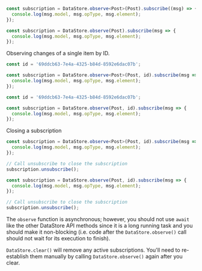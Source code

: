 <BlockSwitcher>
<Block name="TypeScript">

```ts
const subscription = DataStore.observe<Post>(Post).subscribe((msg) => {
  console.log(msg.model, msg.opType, msg.element);
});

```

</Block>
<Block name="JavaScript">

```js
const subscription = DataStore.observe(Post).subscribe(msg => {
  console.log(msg.model, msg.opType, msg.element);
});
```

</Block>
</BlockSwitcher>

Observing changes of a single item by ID.

<BlockSwitcher>
<Block name="TypeScript">

```ts
const id = '69ddcb63-7e4a-4325-b84d-8592e6dac07b';

const subscription = DataStore.observe<Post>(Post, id).subscribe(msg => {
  console.log(msg.model, msg.opType, msg.element);
});
```

</Block>
<Block name="JavaScript">

```js
const id = '69ddcb63-7e4a-4325-b84d-8592e6dac07b';

const subscription = DataStore.observe(Post, id).subscribe(msg => {
  console.log(msg.model, msg.opType, msg.element);
});
```

</Block>
</BlockSwitcher>

Closing a subscription

<BlockSwitcher>
<Block name="TypeScript">

```ts
const subscription = DataStore.observe<Post>(Post, id).subscribe(msg => {
  console.log(msg.model, msg.opType, msg.element);
});

// Call unsubscribe to close the subscription
subscription.unsubscribe();
```

</Block>
<Block name="JavaScript">

```js
const subscription = DataStore.observe(Post, id).subscribe(msg => {
  console.log(msg.model, msg.opType, msg.element);
});

// Call unsubscribe to close the subscription
subscription.unsubscribe();
```

</Block>
</BlockSwitcher>

<Callout>

The `observe` function is asynchronous; however, you should not use `await` like the other DataStore API methods since it is a long running task and you should make it non-blocking (i.e. code after the `DataStore.observe()` call should not wait for its execution to finish).

</Callout>

<Callout>

`DataStore.clear()` will remove any active subscriptions. You'll need to re-establish them manually by calling `DataStore.observe()` again after you clear.

</Callout>
